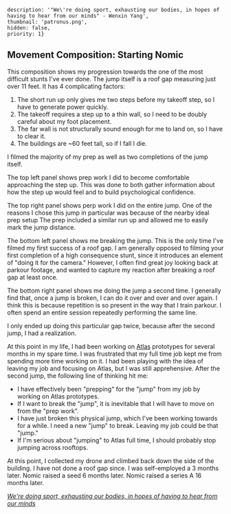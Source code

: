 
    description: '"We\'re doing sport, exhausting our bodies, in hopes of having to hear from our minds" - Wenxin Yang',
    thumbnail: 'patronus.png',
    hidden: false,
    priority: 1}


## Movement Composition: Starting Nomic

<RemoteVideo src="https://bstadt-bucket.s3.us-east-2.amazonaws.com/compositions/you_have_to_jump.mp4"/>

This composition shows my progression towards the one of the most difficult stunts I've ever done.
The jump itself is a roof gap measuring just over 11 feet.
It has 4 complicating factors:
1) The short run up only gives me two steps before my takeoff step, so I have to generate power quickly.
2) The takeoff requires a step up to a thin wall, so I need to be doubly careful about my foot placement.
3) The far wall is not structurally sound enough for me to land on, so I have to clear it.
4) The buildings are ~60 feet tall, so if I fall I die.

I filmed the majority of my prep as well as two completions of the jump itself.

The top left panel shows prep work I did to become comfortable approaching the step up.
This was done to both gather information about how the step up would feel and to build psychological confidence.

The top right panel shows perp work I did on the entire jump.
One of the reasons I chose this jump in particular was because of the nearby ideal prep setup
The prep included a similar run up and allowed me to easily mark the jump distance.

The bottom left panel shows me breaking the jump.
This is the only time I've filmed my first success of a roof gap.
I am generally opposed to filming your first completion of a high consequence stunt, since it introduces an element of "doing it for the camera."
However, I often find great joy looking back at parkour footage, and wanted to capture my reaction after breaking a roof gap at least once.

The bottom right panel shows me doing the jump a second time.
I generally find that, once a jump is broken, I can do it over and over and over again.
I think this is because repetition is so present in the way that I train parkour.
I often spend an entire session repeatedly performing the same line.

I only ended up doing this particular gap twice, because after the second jump, I had a realization.

At this point in my life, I had been working on [Atlas](https://atlas.nomic.ai/) prototypes for several months in my spare time.
I was frustrated that my full time job kept me from spending more time working on it.
I had been playing with the idea of leaving my job and focusing on Atlas, but I was still apprehensive.
After the second jump, the following line of thinking hit me:
- I have effectively been "prepping" for the "jump" from my job by working on Atlas prototypes.
- If I want to break the "jump", it is inevitable that I will have to move on from the "prep work".
- I have just broken this physical jump, which I've been working towards for a while. I need a new "jump" to break. Leaving my job could be that "jump."
- If I'm serious about "jumping" to Atlas full time, I should probably stop jumping across rooftops.

At this point, I collected my drone and climbed back down the side of the building.
I have not done a roof gap since.
I was self-employed a 3 months later.
Nomic raised a seed 6 months later.
Nomic raised a series A 16 months later.

<em>[We're doing sport, exhausting our bodies, in hopes of having to hear from our minds](https://youtu.be/-I8SW351amQ?t=334)</em>